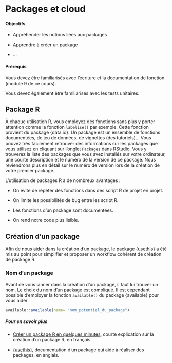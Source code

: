 # Packages et cloud {#packages}

#### Objectifs {.unnumbered}

-   Appréhender les notions liées aux packages

-   Apprendre à créer un package

-   ...

#### Prérequis {.unnumbered}

Vous devez être familiarisés avec l'écriture et la documentation de fonction (module 9 de ce cours).

Vous devez également être familiarisés avec les tests unitaires.

## Package R

À chaque utilisation R, vous employez des fonctions sans plus y porter attention comme la fonction `labelise()` par exemple. Cette fonction provient du package {data.io}. Un package est un ensemble de fonctions documentées, de jeu de données, de vignettes (des tutoriels)... Vous pouvez très facilement retrouver des informations sur les packages que vous utilisez en cliquant sur l'onglet `Packages` dans RStudio. Vous y trouverez la liste des packages que vous avez installés sur votre ordinateur, une courte description et le numéro de la version de ce package. Nous reviendrons plus en détail sur le numéro de version lors de la création de votre premier package.

L'utilisation de packages R a de nombreux avantages :

-   On évite de répéter des fonctions dans des script R de projet en projet.

-   On limite les possibilités de bug entre les script R.

-   Les fonctions d'un package sont documentées.

-   On rend notre code plus lisible.

## Création d'un package

Afin de nous aider dans la création d'un package, le package {[usethis}](https://usethis.r-lib.org) a été mis au point pour simplifier et proposer un workflow cohérent de création de package R.

### Nom d'un package

Avant de vous lancer dans la création d'un package, il faut lui trouver un nom. Le choix du nom d'un package est compliqué. Il est cependant possible d'employer la fonction `available()` du package {available} pour vous aider

```r
available::available(name= "nom_potentiel_du_package")
```

```{=html}
<!---- G.E.
- description d'un package
- devtools_history.R pour la reproductibilité
- license
- vignette
- documentation
- gestion de versions
- readme
- intégration continue
- ...
--->
```

##### Pour en savoir plus {.unnumbered}

-   [Créer un package R en quelques minutes](https://thinkr.fr/creer-package-r-quelques-minutes/), courte explication sur la création d'un package R, en français.

-   [{usethis}](https://usethis.r-lib.org), documentation d'un package qui aide à réaliser des packages, en anglais.

